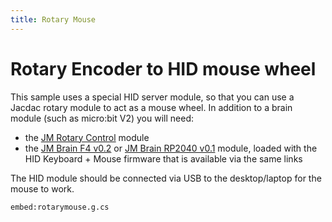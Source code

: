 ```yaml
---
title: Rotary Mouse
---
```


# Rotary Encoder to HID mouse wheel

This sample uses a special HID server module, so that you
can use a Jacdac rotary module to act as a mouse wheel.
In addition to a brain module (such as micro:bit V2) 
you will need:
- the [JM Rotary Control](/devices/microsoft-research/jmrotarycontrolbuttonv10) module
- the [JM Brain F4 v0.2](/devices/microsoft-research/jmbrainf441v02) or [JM Brain RP2040 v0.1](/devices/microsoft-research/jmbrainrp204059v01) module,
  loaded with the HID Keyboard + Mouse firmware that is available via the same links
  
The HID module should be connected via USB to the desktop/laptop for the mouse to work. 

`embed:rotarymouse.g.cs`
